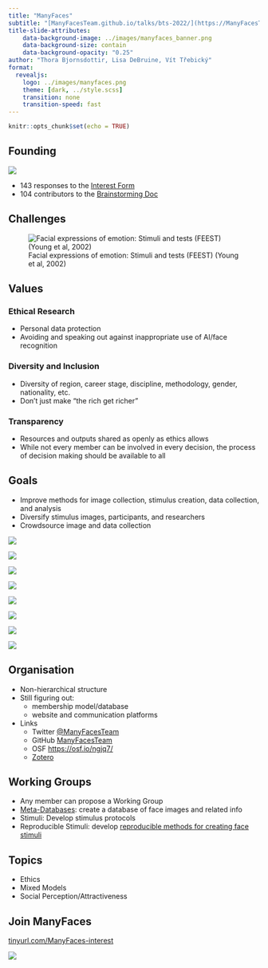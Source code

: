 ```yaml
---
title: "ManyFaces"
subtitle: "[ManyFacesTeam.github.io/talks/bts-2022/](https://ManyFacesTeam.github.io/talks/bts-2022/)"
title-slide-attributes:
    data-background-image: ../images/manyfaces_banner.png
    data-background-size: contain
    data-background-opacity: "0.25"
author: "Thora Bjornsdottir, Lisa DeBruine, Vít Třebický"
format: 
  revealjs:
    logo: ../images/manyfaces.png
    theme: [dark, ../style.scss]
    transition: none
    transition-speed: fast
---
```


```r
knitr::opts_chunk$set(echo = TRUE)
```

## Founding

[![](../images/first_tweet.png){fig.alt="Tweet screenshot: Big Team Science is growing. I've loved my involvement with @PsySciAcc and think teams like this and @Many_Babies, @BrRepInitiative, @ManyPrimates etc. are the future of science. So I've been wondering if it's time to start ManyFaces."}](https://twitter.com/LisaDeBruine/status/1486807497608466435)

* 143 responses to the [Interest Form](https://docs.google.com/forms/d/1d8_YLegXCQSxsRIcFlS6JcKcXCOPXKOLwjEhFJdr1F8/edit) 
* 104 contributors to the [Brainstorming Doc](https://docs.google.com/document/d/1X6b3am7zwDYXT2-TUR-a85-xG-cdrE8_vz9GICbwAl0/edit#heading=h.apt0qjxvybts)

## Challenges

![Facial expressions of emotion: Stimuli and tests (FEEST) (Young et al, 2002)](../images/ekman60.png){fig.alt="Photographs of facial expressions used in the Ekman 60 Faces Test. The leftmost column shows practice (P) stimuli. Columns in the main matrix show the 6 female (F) and 4 male (M) models used in the test, numbered to reflect their position in the Ekman and Friesen (1976) Pictures of Facial Affect series (F2 = second female model in the series, etc.). Rows show facial expressions of anger (A), disgust (D), fear (F), happiness (H), sadness (S), and surprise (U)."}


## Values {.smaller}

### Ethical Research

- Personal data protection
- Avoiding and speaking out against inappropriate use of AI/face recognition
    
### Diversity and Inclusion

- Diversity of region, career stage, discipline, methodology, gender, nationality, etc.
- Don’t just make "the rich get richer"

### Transparency

- Resources and outputs shared as openly as ethics allows
- While not every member can be involved in every decision, the process of decision making should be available to all

## Goals

* Improve methods for image collection, stimulus creation, data collection, and analysis
* Diversify stimulus images, participants, and researchers
* Crowdsource image and data collection

::: {layout-nrow=1}

![](../images/frl_london_avg/f_african.jpg)  

![](../images/frl_london_avg/f_easian.jpg)  

![](../images/frl_london_avg/f_wasian.jpg)  

![](../images/frl_london_avg/f_white.jpg)  

![](../images/frl_london_avg/m_african.jpg)  

![](../images/frl_london_avg/m_easian.jpg)  

![](../images/frl_london_avg/m_wasian.jpg)  

![](../images/frl_london_avg/m_white.jpg)  


:::

## Organisation

* Non-hierarchical structure
* Still figuring out:
    - membership model/database
    - website and communication platforms
* Links
    - Twitter [@ManyFacesTeam](https://twitter.com/ManyFacesTeam)
    - GitHub [ManyFacesTeam](https://github.com/ManyFacesTeam)
    - OSF <https://osf.io/ngjq7/>
    - [Zotero](https://www.zotero.org/groups/4588285/manyfaces)


## Working Groups

- Any member can propose a Working Group
- [Meta-Databases](manyfaces-meta-database.pdf): create a database of face images and related info
- Stimuli: Develop stimulus protocols
- Reproducible Stimuli: develop [reproducible methods for creating face stimuli](https://debruine.github.io/reprostim/)


## Topics

- Ethics
- Mixed Models
- Social Perception/Attractiveness

## Join ManyFaces

[tinyurl.com/ManyFaces-interest](https://tinyurl.com/ManyFaces-interest)

![](../images/manyfaces_banner.png){fig.alt="Six rainbow-coloured 3D faces"}




